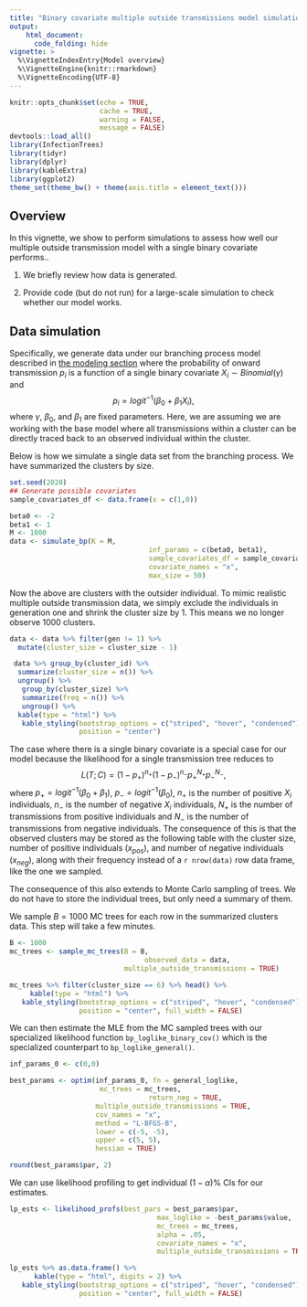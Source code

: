 ```yaml
---
title: "Binary covariate multiple outside transmissions model simulations"
output:
    html_document:
      code_folding: hide
vignette: >
  %\VignetteIndexEntry{Model overview}
  %\VignetteEngine{knitr::rmarkdown}
  %\VignetteEncoding{UTF-8}
---
```


```r
knitr::opts_chunk$set(echo = TRUE,
                      cache = TRUE,
                      warning = FALSE,
                      message = FALSE)
devtools::load_all()
library(InfectionTrees)
library(tidyr)
library(dplyr)
library(kableExtra)
library(ggplot2)
theme_set(theme_bw() + theme(axis.title = element_text()))
```


##  Overview

In this vignette, we show to perform simulations to assess how well our multiple outside transmission model with a single binary covariate performs.. 

1. We briefly review how data is generated.

2. Provide code (but do not run) for a large-scale simulation to check whether our model works.
  



## Data simulation

Specifically, we generate data under our branching process model described in [the modeling section](model-overview.html) where the probability of onward transmission $p_i$ is a function of a single binary covariate $X_i \sim Binomial \left (\gamma \right )$  and 
$$
p_i = logit^{-1}\left (\beta_0 + \beta_1 X_i \right ),
$$
where $\gamma$, $\beta_0$, and $\beta_1$ are fixed parameters.  Here, we are assuming we are working with the base model where all transmissions within a cluster can be directly traced back to an observed individual within the cluster.


Below is how we simulate a single data set from the branching process.  We have summarized the clusters by size.

```r
set.seed(2020)
## Generate possible covariates 
sample_covariates_df <- data.frame(x = c(1,0))

beta0 <- -2
beta1 <- 1
M <- 1000
data <- simulate_bp(K = M,
                                  inf_params = c(beta0, beta1),
                                  sample_covariates_df = sample_covariates_df,
                                  covariate_names = "x",
                                  max_size = 50)

```

Now the above are clusters with the outsider individual.  To mimic realistic multiple outside transmission data, we simply exclude the individuals in generation one and shrink the cluster size by 1.  This means we no longer observe 1000 clusters.

```r
data <- data %>% filter(gen != 1) %>%
  mutate(cluster_size = cluster_size - 1)

 data %>% group_by(cluster_id) %>%
  summarize(cluster_size = n()) %>%
  ungroup() %>%
   group_by(cluster_size) %>%
   summarize(freq = n()) %>%
   ungroup() %>%
  kable(type = "html") %>%
   kable_styling(bootstrap_options = c("striped", "hover", "condensed"), full_width = F,
                 position = "center")


```



The case where there is a single binary covariate is a special case for our model because the likelihood for a single transmission tree reduces to
$$
L(T;C)  = (1-p_+)^{n_+}(1-p_-)^{n_-}p_+^{N_+}p_-^{N_-},
$$
where $p_+ = logit^{-1}(\beta_0 + \beta_1)$, $p_- = logit^{-1}(\beta_0)$, $n_+$ is the number of positive $X_i$ individuals, $n_-$ is the number of negative $X_i$ individuals, $N_+$ is the number of transmissions from positive individuals and $N_-$ is the number of transmissions from negative individuals.  The consequence of this is that the observed clusters may be stored as the following table with the cluster size, number of positive individuals ($x_{pos})$, and number of negative individuals ($x_{neg}$), along with their frequency instead of a `r nrow(data)` row data frame, like the one we sampled.


The consequence of this also extends to Monte Carlo sampling of trees.  We do not have to store the individual trees, but only need a summary of them.

We sample $B= 1000$ MC trees for each row in the summarized clusters data.  This step will take a few minutes.

```r
B <- 1000
mc_trees <- sample_mc_trees(B = B,
                                 observed_data = data,
                            multiple_outside_transmissions = TRUE)

mc_trees %>% filter(cluster_size == 6) %>% head() %>%
     kable(type = "html") %>%
   kable_styling(bootstrap_options = c("striped", "hover", "condensed"),
                 position = "center", full_width = FALSE)

```


We can then estimate the MLE from the MC sampled trees with our specialized likelihood function `bp_loglike_binary_cov()` which is the specialized counterpart to `bp_loglike_general()`.

```r
inf_params_0 <- c(0,0)

best_params <- optim(inf_params_0, fn = general_loglike,
                      mc_trees = mc_trees,
                                  return_neg = TRUE,
                     multiple_outside_transmissions = TRUE,
                     cov_names = "x",
                     method = "L-BFGS-B",
                     lower = c(-5, -5),
                     upper = c(5, 5),
                     hessian = TRUE)

round(best_params$par, 2)
```


We can use likelihood profiling to get individual $(1-\alpha$)\% CIs for our estimates.

```r
lp_ests <- likelihood_profs(best_pars = best_params$par,
                                    max_loglike = -best_params$value,
                                    mc_trees = mc_trees,
                                    alpha = .05,
                                    covariate_names = "x",
                                    multiple_outside_transmissions = TRUE)

lp_ests %>% as.data.frame() %>%
      kable(type = "html", digits = 2) %>%
   kable_styling(bootstrap_options = c("striped", "hover", "condensed"),
                 position = "center", full_width = FALSE)

```
